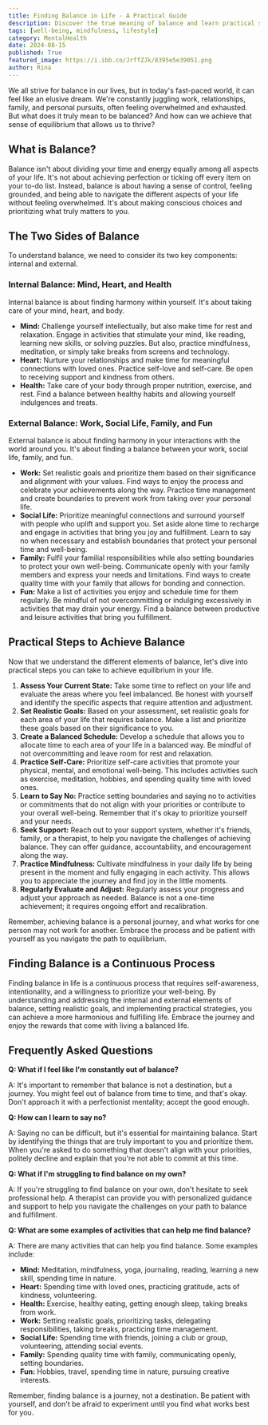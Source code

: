 ```yaml
---
title: Finding Balance in Life - A Practical Guide
description: Discover the true meaning of balance and learn practical strategies to achieve a sense of equilibrium in your life. This guide explores both internal and external elements of balance, providing actionable steps to find harmony in your mind, heart, health, work, social life, family, and fun.
tags: [well-being, mindfulness, lifestyle]
category: MentalHealth
date: 2024-08-15
published: True
featured_image: https://i.ibb.co/JrffZJk/8395e5e39051.png
author: Rina
---
```



We all strive for balance in our lives, but in today's fast-paced world, it can feel like an elusive dream. We're constantly juggling work, relationships, family, and personal pursuits, often feeling overwhelmed and exhausted. But what does it truly mean to be balanced? And how can we achieve that sense of equilibrium that allows us to thrive?

## What is Balance?

Balance isn't about dividing your time and energy equally among all aspects of your life. It's not about achieving perfection or ticking off every item on your to-do list. Instead, balance is about having a sense of control, feeling grounded, and being able to navigate the different aspects of your life without feeling overwhelmed. It's about making conscious choices and prioritizing what truly matters to you.

## The Two Sides of Balance

To understand balance, we need to consider its two key components: internal and external.

### Internal Balance: Mind, Heart, and Health

Internal balance is about finding harmony within yourself. It's about taking care of your mind, heart, and body.

* **Mind:**  Challenge yourself intellectually, but also make time for rest and relaxation. Engage in activities that stimulate your mind, like reading, learning new skills, or solving puzzles. But also, practice mindfulness, meditation, or simply take breaks from screens and technology.
* **Heart:** Nurture your relationships and make time for meaningful connections with loved ones. Practice self-love and self-care. Be open to receiving support and kindness from others.
* **Health:**  Take care of your body through proper nutrition, exercise, and rest. Find a balance between healthy habits and allowing yourself indulgences and treats.

### External Balance: Work, Social Life, Family, and Fun

External balance is about finding harmony in your interactions with the world around you. It's about finding a balance between your work, social life, family, and fun.

* **Work:** Set realistic goals and prioritize them based on their significance and alignment with your values. Find ways to enjoy the process and celebrate your achievements along the way. Practice time management and create boundaries to prevent work from taking over your personal life.
* **Social Life:** Prioritize meaningful connections and surround yourself with people who uplift and support you. Set aside alone time to recharge and engage in activities that bring you joy and fulfillment. Learn to say no when necessary and establish boundaries that protect your personal time and well-being.
* **Family:** Fulfil your familial responsibilities while also setting boundaries to protect your own well-being. Communicate openly with your family members and express your needs and limitations. Find ways to create quality time with your family that allows for bonding and connection.
* **Fun:** Make a list of activities you enjoy and schedule time for them regularly. Be mindful of not overcommitting or indulging excessively in activities that may drain your energy. Find a balance between productive and leisure activities that bring you fulfillment.

## Practical Steps to Achieve Balance

Now that we understand the different elements of balance, let's dive into practical steps you can take to achieve equilibrium in your life.

1. **Assess Your Current State:** Take some time to reflect on your life and evaluate the areas where you feel imbalanced. Be honest with yourself and identify the specific aspects that require attention and adjustment.
2. **Set Realistic Goals:** Based on your assessment, set realistic goals for each area of your life that requires balance. Make a list and prioritize these goals based on their significance to you.
3. **Create a Balanced Schedule:** Develop a schedule that allows you to allocate time to each area of your life in a balanced way. Be mindful of not overcommitting and leave room for rest and relaxation.
4. **Practice Self-Care:** Prioritize self-care activities that promote your physical, mental, and emotional well-being. This includes activities such as exercise, meditation, hobbies, and spending quality time with loved ones.
5. **Learn to Say No:** Practice setting boundaries and saying no to activities or commitments that do not align with your priorities or contribute to your overall well-being. Remember that it's okay to prioritize yourself and your needs.
6. **Seek Support:** Reach out to your support system, whether it's friends, family, or a therapist, to help you navigate the challenges of achieving balance. They can offer guidance, accountability, and encouragement along the way.
7. **Practice Mindfulness:** Cultivate mindfulness in your daily life by being present in the moment and fully engaging in each activity. This allows you to appreciate the journey and find joy in the little moments.
8. **Regularly Evaluate and Adjust:** Regularly assess your progress and adjust your approach as needed. Balance is not a one-time achievement; it requires ongoing effort and recalibration.

Remember, achieving balance is a personal journey, and what works for one person may not work for another. Embrace the process and be patient with yourself as you navigate the path to equilibrium.

## Finding Balance is a Continuous Process

Finding balance in life is a continuous process that requires self-awareness, intentionality, and a willingness to prioritize your well-being. By understanding and addressing the internal and external elements of balance, setting realistic goals, and implementing practical strategies, you can achieve a more harmonious and fulfilling life. Embrace the journey and enjoy the rewards that come with living a balanced life.

## Frequently Asked Questions

**Q: What if I feel like I'm constantly out of balance?**

A: It's important to remember that balance is not a destination, but a journey. You might feel out of balance from time to time, and that's okay. Don't approach it with a perfectionist mentality; accept the good enough.

**Q: How can I learn to say no?**

A: Saying no can be difficult, but it's essential for maintaining balance. Start by identifying the things that are truly important to you and prioritize them. When you're asked to do something that doesn't align with your priorities, politely decline and explain that you're not able to commit at this time.

**Q: What if I'm struggling to find balance on my own?**

A: If you're struggling to find balance on your own, don't hesitate to seek professional help. A therapist can provide you with personalized guidance and support to help you navigate the challenges on your path to balance and fulfillment.

**Q: What are some examples of activities that can help me find balance?**

A: There are many activities that can help you find balance. Some examples include:

* **Mind:** Meditation, mindfulness, yoga, journaling, reading, learning a new skill, spending time in nature.
* **Heart:** Spending time with loved ones, practicing gratitude, acts of kindness, volunteering.
* **Health:** Exercise, healthy eating, getting enough sleep, taking breaks from work.
* **Work:** Setting realistic goals, prioritizing tasks, delegating responsibilities, taking breaks, practicing time management.
* **Social Life:** Spending time with friends, joining a club or group, volunteering, attending social events.
* **Family:** Spending quality time with family, communicating openly, setting boundaries.
* **Fun:** Hobbies, travel, spending time in nature, pursuing creative interests.

Remember, finding balance is a journey, not a destination. Be patient with yourself, and don't be afraid to experiment until you find what works best for you.
